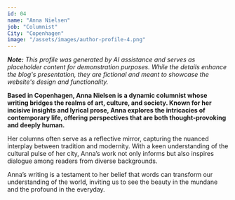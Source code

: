 ```yaml
---
id: 04
name: "Anna Nielsen"
job: "Columnist"
City: "Copenhagen"
image: "/assets/images/author-profile-4.png"
---
```


_**Note:** This profile was generated by AI assistance and serves as placeholder content for demonstration purposes. While the details enhance the blog's presentation, they are fictional and meant to showcase the website's design and functionality._

**Based in Copenhagen, Anna Nielsen is a dynamic columnist whose writing bridges the realms of art, culture, and society. Known for her incisive insights and lyrical prose, Anna explores the intricacies of contemporary life, offering perspectives that are both thought-provoking and deeply human.**

Her columns often serve as a reflective mirror, capturing the nuanced interplay between tradition and modernity. With a keen understanding of the cultural pulse of her city, Anna’s work not only informs but also inspires dialogue among readers from diverse backgrounds.

Anna’s writing is a testament to her belief that words can transform our understanding of the world, inviting us to see the beauty in the mundane and the profound in the everyday.
